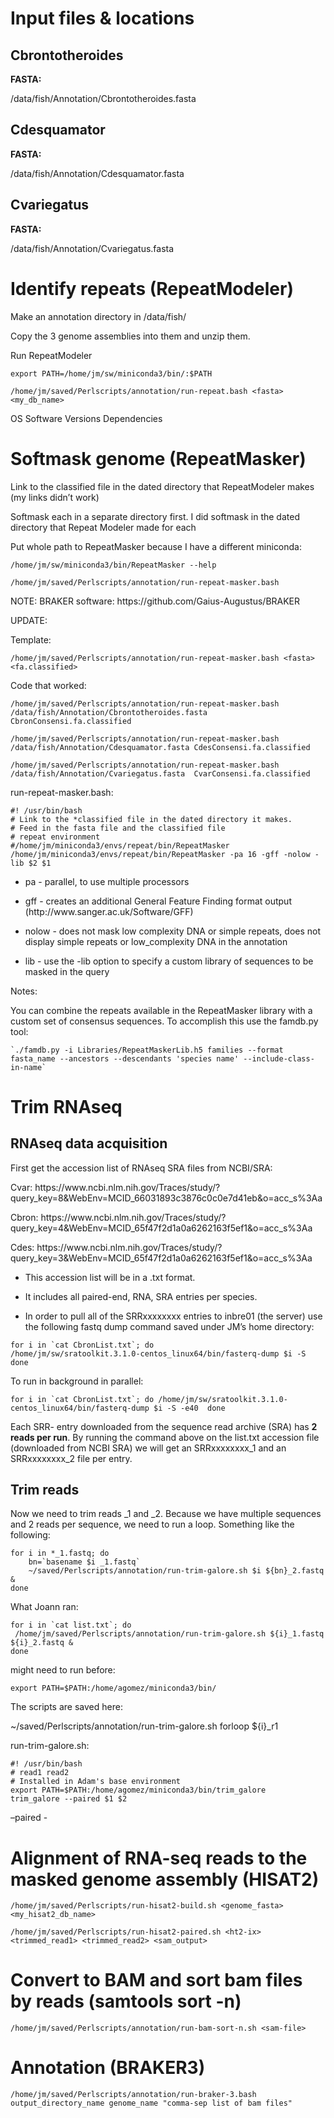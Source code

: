 # Input files & locations


## Cbrontotheroides {-}

**FASTA:**

/data/fish/Annotation/Cbrontotheroides.fasta


## Cdesquamator {-}

**FASTA:**

/data/fish/Annotation/Cdesquamator.fasta


## Cvariegatus {-}

**FASTA:**

/data/fish/Annotation/Cvariegatus.fasta


# Identify repeats (RepeatModeler)

Make an annotation directory in /data/fish/

Copy the 3 genome assemblies into them and unzip them.

Run RepeatModeler

```
export PATH=/home/jm/sw/miniconda3/bin/:$PATH

/home/jm/saved/Perlscripts/annotation/run-repeat.bash <fasta> <my_db_name>

```

OS
Software
Versions
Dependencies


# Softmask genome (RepeatMasker)

Link to the classified file in the dated directory that RepeatModeler makes
(my links didn’t work)

Softmask each in a separate directory first.
I did softmask in the dated directory that Repeat Modeler made for each  

Put whole path to RepeatMasker because I have a different miniconda:

```
/home/jm/sw/miniconda3/bin/RepeatMasker --help	

/home/jm/saved/Perlscripts/annotation/run-repeat-masker.bash
```


NOTE: BRAKER software:
https://github.com/Gaius-Augustus/BRAKER

UPDATE:

Template:

```
/home/jm/saved/Perlscripts/annotation/run-repeat-masker.bash <fasta> <fa.classified>
```


Code that worked:

```
/home/jm/saved/Perlscripts/annotation/run-repeat-masker.bash /data/fish/Annotation/Cbrontotheroides.fasta CbronConsensi.fa.classified
```

```
/home/jm/saved/Perlscripts/annotation/run-repeat-masker.bash /data/fish/Annotation/Cdesquamator.fasta CdesConsensi.fa.classified
```

```
/home/jm/saved/Perlscripts/annotation/run-repeat-masker.bash /data/fish/Annotation/Cvariegatus.fasta  CvarConsensi.fa.classified
```

run-repeat-masker.bash:

```
#! /usr/bin/bash
# Link to the *classified file in the dated directory it makes.
# Feed in the fasta file and the classified file
# repeat environment
#/home/jm/miniconda3/envs/repeat/bin/RepeatMasker
/home/jm/miniconda3/envs/repeat/bin/RepeatMasker -pa 16 -gff -nolow -lib $2 $1
```

+ pa - parallel, to use multiple processors

+ gff - creates an additional General Feature Finding format output (http://www.sanger.ac.uk/Software/GFF)

+ nolow - does not mask low complexity DNA or simple repeats, does not display simple repeats or low_complexity DNA in the annotation

+ lib - use the -lib option to specify a custom library of sequences to be masked in the query

Notes:

You can combine the repeats available in the RepeatMasker library  with a custom set of consensus sequences.  To accomplish this use the famdb.py tool:

```
`./famdb.py -i Libraries/RepeatMaskerLib.h5 families --format fasta_name --ancestors --descendants 'species name' --include-class-in-name`
```

# Trim RNAseq

## RNAseq data acquisition 

First get the accession list of RNAseq SRA files from NCBI/SRA:

Cvar:
https://www.ncbi.nlm.nih.gov/Traces/study/?query_key=8&WebEnv=MCID_66031893c3876c0c0e7d41eb&o=acc_s%3Aa 

Cbron:
https://www.ncbi.nlm.nih.gov/Traces/study/?query_key=4&WebEnv=MCID_65f47f2d1a0a6262163f5ef1&o=acc_s%3Aa 

Cdes:
https://www.ncbi.nlm.nih.gov/Traces/study/?query_key=3&WebEnv=MCID_65f47f2d1a0a6262163f5ef1&o=acc_s%3Aa

+ This accession list will be in a .txt format. 

+ It includes all paired-end, RNA, SRA entries per species. 

+ In order to pull all of the SRRxxxxxxxx entries to inbre01 (the server) use the following fastq dump command saved under JM's home directory:

```
for i in `cat CbronList.txt`; do
/home/jm/sw/sratoolkit.3.1.0-centos_linux64/bin/fasterq-dump $i -S
done

```

To run in background in parallel:

```
for i in `cat CbronList.txt`; do /home/jm/sw/sratoolkit.3.1.0-centos_linux64/bin/fasterq-dump $i -S -e40  done
```




Each SRR- entry downloaded from the sequence read archive (SRA) has **2 reads per run**. 
By running the command above on the list.txt accession file (downloaded from NCBI SRA) we will get an SRRxxxxxxxx_1 and an SRRxxxxxxxx_2 file per entry. 

## Trim reads

Now we need to trim reads _1 and _2. Because we have multiple sequences and 2 reads per sequence, we need to run a loop. Something like the following:

```
for i in *_1.fastq; do
	bn=`basename $i _1.fastq`
	~/saved/Perlscripts/annotation/run-trim-galore.sh $i ${bn}_2.fastq &
done

```

What Joann ran:

```
for i in `cat list.txt`; do
 /home/jm/saved/Perlscripts/annotation/run-trim-galore.sh ${i}_1.fastq ${i}_2.fastq &
done
```

might need to run before:

```
export PATH=$PATH:/home/agomez/miniconda3/bin/
```



The scripts are saved here:

~/saved/Perlscripts/annotation/run-trim-galore.sh forloop ${i}_r1 <read_1> <read_2>

run-trim-galore.sh:

```
#! /usr/bin/bash
# read1 read2
# Installed in Adam's base environment
export PATH=$PATH:/home/agomez/miniconda3/bin/trim_galore
trim_galore --paired $1 $2

```
–paired - 

# Alignment of RNA-seq reads to the masked genome assembly (HISAT2)

```
/home/jm/saved/Perlscripts/run-hisat2-build.sh <genome_fasta> <my_hisat2_db_name>

```

```
/home/jm/saved/Perlscripts/run-hisat2-paired.sh <ht2-ix> <trimmed_read1> <trimmed_read2> <sam_output>
```

# Convert to BAM and sort bam files by reads (samtools sort -n)

```
/home/jm/saved/Perlscripts/annotation/run-bam-sort-n.sh <sam-file>

```

# Annotation (BRAKER3)

```
/home/jm/saved/Perlscripts/annotation/run-braker-3.bash output_directory_name genome_name "comma-sep list of bam files"
```







    
